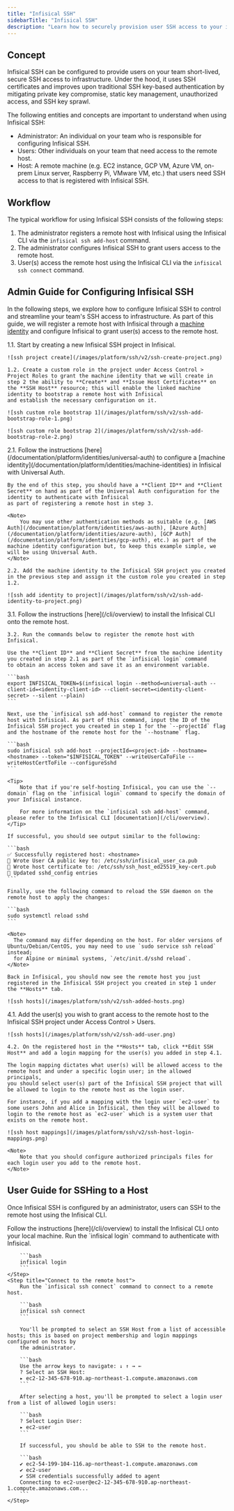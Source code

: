 ```yaml
---
title: "Infisical SSH"
sidebarTitle: "Infisical SSH"
description: "Learn how to securely provision user SSH access to your infrastructure using SSH certificates."
---
```


## Concept

Infisical SSH can be configured to provide users on your team short-lived, secure SSH access to infrastructure. Under the hood, it uses SSH certificates
and improves upon traditional SSH key-based authentication by mitigating private key compromise, static key management,
unauthorized access, and SSH key sprawl.

The following entities and concepts are important to understand when using Infisical SSH:

- Administrator: An individual on your team who is responsible for configuring Infisical SSH.
- Users: Other individuals on your team that need access to the remote host.
- Host: A remote machine (e.g. EC2 instance, GCP VM, Azure VM, on-prem Linux server, Raspberry Pi, VMware VM, etc.) that users need SSH access to that is registered with Infisical SSH.

## Workflow

The typical workflow for using Infisical SSH consists of the following steps:

1. The administrator registers a remote host with Infisical using the Infisical CLI via the `infisical ssh add-host` command.
2. The administrator configures Infisical SSH to grant users access to the remote host.
3. User(s) access the remote host using the Infisical CLI via the `infisical ssh connect` command.

## Admin Guide for Configuring Infisical SSH

In the following steps, we explore how to configure Infisical SSH to control and streamline your team's SSH access to infrastructure. As part of this guide,
we will register a remote host with Infisical through a [machine identity](/documentation/platform/identities/machine-identities) and configure Infisical to grant user(s) access to the remote host.

<Steps>
  <Step title="Create an Infisical SSH project">
    1.1. Start by creating a new Infisical SSH project in Infisical.
    
    ![ssh project create](/images/platform/ssh/v2/ssh-create-project.png)
    
    1.2. Create a custom role in the project under Access Control > Project Roles to grant the machine identity that we will create in step 2 the ability to **Create** and **Issue Host Certificates** on the **SSH Host** resource; this will enable the linked machine identity to bootstrap a remote host with Infisical
    and establish the necessary configuration on it.
    
    ![ssh custom role bootstrap 1](/images/platform/ssh/v2/ssh-add-bootstrap-role-1.png)
    
    ![ssh custom role bootstrap 2](/images/platform/ssh/v2/ssh-add-bootstrap-role-2.png)
  </Step>
  <Step title="Create a machine identity for bootstrapping Infisical SSH">
    2.1. Follow the instructions [here](/documentation/platform/identities/universal-auth) to configure a [machine identity](/documentation/platform/identities/machine-identities) in Infisical with Universal Auth.

    By the end of this step, you should have a **Client ID** and **Client Secret** on hand as part of the Universal Auth configuration for the identity to authenticate with Infisical
    as part of registering a remote host in step 3.

    <Note>
        You may use other authentication methods as suitable (e.g. [AWS Auth](/documentation/platform/identities/aws-auth), [Azure Auth](/documentation/platform/identities/azure-auth), [GCP Auth](/documentation/platform/identities/gcp-auth), etc.) as part of the machine identity configuration but, to keep this example simple, we will be using Universal Auth.
    </Note>

    2.2. Add the machine identity to the Infisical SSH project you created in the previous step and assign it the custom role you created in step 1.2.

    ![ssh add identity to project](/images/platform/ssh/v2/ssh-add-identity-to-project.png)

  </Step>
  <Step title="Configure the remote host">
    3.1. Follow the instructions [here](/cli/overview) to install the Infisical CLI onto the remote host.
    
    3.2. Run the commands below to register the remote host with Infisical.

    Use the **Client ID** and **Client Secret** from the machine identity you created in step 2.1 as part of the `infisical login` command
    to obtain an access token and save it as an environment variable.

    ```bash
    export INFISICAL_TOKEN=$(infisical login --method=universal-auth --client-id=<identity-client-id> --client-secret=<identity-client-secret> --silent --plain)
    ```

    Next, use the `infisical ssh add-host` command to register the remote host with Infisical. As part of this command, input the ID of the Infisical SSH project you created in step 1 for the `--projectId` flag and the hostname of the remote host for the `--hostname` flag.

    ```bash
    sudo infisical ssh add-host --projectId=<project-id> --hostname=<hostname> --token="$INFISICAL_TOKEN" --writeUserCaToFile --writeHostCertToFile --configureSshd
    ```

    <Tip>
        Note that if you're self-hosting Infisical, you can use the `--domain` flag on the `infisical login` command to specify the domain of your Infisical instance.

        For more information on the `infisical ssh add-host` command, please refer to the Infisical CLI [documentation](/cli/overview).
    </Tip>

    If successful, you should see output similar to the following:

    ```bash
    ✅ Successfully registered host: <hostname>
    📁 Wrote User CA public key to: /etc/ssh/infisical_user_ca.pub
    📁 Wrote host certificate to: /etc/ssh/ssh_host_ed25519_key-cert.pub
    📄 Updated sshd_config entries
    ```

    Finally, use the following command to reload the SSH daemon on the remote host to apply the changes:

    ```bash
    sudo systemctl reload sshd
    ```

    <Note>
      The command may differ depending on the host. For older versions of Ubuntu/Debian/CentOS, you may need to use `sudo service ssh reload` instead;
      for Alpine or minimal systems, `/etc/init.d/sshd reload`.
    </Note>

    Back in Infisical, you should now see the remote host you just registered in the Infisical SSH project you created in step 1 under the **Hosts** tab.

    ![ssh hosts](/images/platform/ssh/v2/ssh-added-hosts.png)

  </Step>
  <Step title="Grant users access to the remote host">
    4.1. Add the user(s) you wish to grant access to the remote host to the Infisical SSH project under Access Control > Users.
    
    ![ssh hosts](/images/platform/ssh/v2/ssh-add-user.png)
    
    4.2. On the registered host in the **Hosts** tab, click **Edit SSH Host** and add a login mapping for the user(s) you added in step 4.1.

    The login mapping dictates what user(s) will be allowed access to the remote host and under a specific login user; in the allowed principals,
    you should select user(s) part of the Infisical SSH project that will be allowed to login to the remote host as the login user.

    For instance, if you add a mapping with the login user `ec2-user` to some users John and Alice in Infisical, then they will be allowed to login to the remote host as `ec2-user` which is a system user that
    exists on the remote host.

    ![ssh host mappings](/images/platform/ssh/v2/ssh-host-login-mappings.png)

    <Note>
        Note that you should configure authorized principals files for each login user you add to the remote host.
    </Note>

  </Step>
</Steps>

## User Guide for SSHing to a Host

Once Infisical SSH is configured by an administrator, users can SSH to the remote host using the Infisical CLI.

<Steps>
    <Step title="Install the Infisical CLI">
        Follow the instructions [here](/cli/overview) to install the Infisical CLI onto your local machine.
    </Step>
    <Step title="Log in with the CLI">
        Run the `infisical login` command to authenticate with Infisical.
        
        ```bash
        infisical login
        ```
    </Step>
    <Step title="Connect to the remote host">
        Run the `infisical ssh connect` command to connect to a remote host.

        ```bash
        infisical ssh connect
        ```

        You'll be prompted to select an SSH Host from a list of accessible hosts; this is based on project membership and login mappings configured on hosts by
        the administrator.

        ```bash
        Use the arrow keys to navigate: ↓ ↑ → ←
        ? Select an SSH Host:
        ▸ ec2-12-345-678-910.ap-northeast-1.compute.amazonaws.com
        ```

        After selecting a host, you'll be prompted to select a login user from a list of allowed login users:

        ```bash
        ? Select Login User:
        ▸ ec2-user
        ```

        If successful, you should be able to SSH to the remote host.

        ```bash
        ✔ ec2-54-199-104-116.ap-northeast-1.compute.amazonaws.com
        ✔ ec2-user
        ✔ SSH credentials successfully added to agent
        Connecting to ec2-user@ec2-12-345-678-910.ap-northeast-1.compute.amazonaws.com...
        ```
    </Step>

</Steps>
